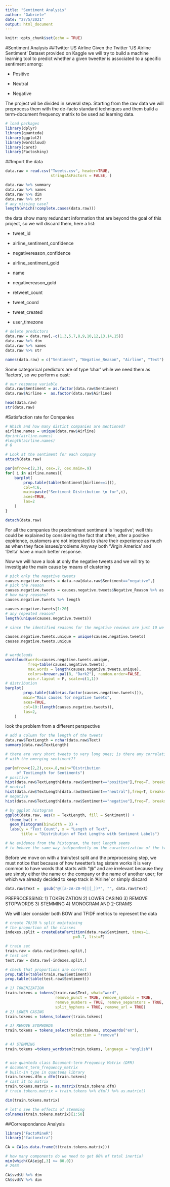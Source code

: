 ```yaml
---
title: "Sentiment Analysis"
author: "Gabriele"
date: "27/5/2021"
output: html_document
---
```


```r
knitr::opts_chunk$set(echo = TRUE)
```

#Sentiment Analysis
##Twitter US Airline
Given the Twitter 'US Airline Sentiment' Dataset provided on Kaggle we will try to build a machine learning tool to predict whether a given tweetter is associated to a specific sentiment among:

-  Positive

-  Neutral

-  Negative

The project wil be divided in several step. Starting from the raw data we will preprocess them with the de-facto standard techniques and them build a term-document frequency matrix to be used ad learning data.


```r
# load packages
library(dplyr)
library(quanteda)
library(ggplot2)
library(wordcloud)
library(caret)
library(Factoshiny)
```


##Import the data
```r
data.raw = read.csv("Tweets.csv", header=TRUE,
                    stringsAsFactors = FALSE, )

data.raw %>% summary
data.raw %>% names
data.raw %>% dim
data.raw %>% str
# any missing case?
length(which(!complete.cases(data.raw)))
```
the data show many redundant information that are beyond the goal of this project, so we will discard them, here a list:

- tweet_id

- airline_sentiment_confidence

- negativereason_confidence

- airline_sentiment_gold

- name

- negativereason_gold

- retweet_count

- tweet_coord

- tweet_created

- user_timezone
```r
# delete predictors
data.raw = data.raw[,-c(1,3,5,7,8,9,10,12,13,14,15)]
data.raw %>% dim
data.raw %>% names
data.raw %>% str

names(data.raw) = c("Sentiment", "Negative_Reason", "Airline", "Text")
```
Some categorical predictors are of type 'char' while we need them as 'factors', so we perform a cast:
```r
# our response variable
data.raw$Sentiment = as.factor(data.raw$Sentiment)
data.raw$Airline =  as.factor(data.raw$Airline)

head(data.raw)
str(data.raw)
```
#Satisfaction rate for Companies
```r
# Which and how many distint companies are mentioned?
airline.names = unique(data.raw$Airline)
#print(airline.names)
#length(airline.names)
# 6

# Look at the sentiment for each company
attach(data.raw)

par(mfrow=c(2,3), cex=.7, cex.main=.9)
for( i in airline.names){
    barplot(
        prop.table(table(Sentiment[Airline==i])),
        col=4:6,
        main=paste("Sentiment Distribution \n for",i),
        axes=TRUE,
        las=2
    )
}

detach(data.raw)
```
For all the companies the predominant sentiment is 'negative'; well this could be explained by considering the fact that often, after a positive expirience, customers are not interested to share their experience as much as when they face issues/problems
Anyway both 'Virgin America' and 'Delta' have a much better response.

Now we will have a look at only the negative tweets and we will try to investigate the main cause by means of clustering
```r
# pick only the negative tweets
causes.negative.tweets = data.raw[data.raw$Sentiment=="negative",]
# pick the reason
causes.negative.tweets = causes.negative.tweets$Negative_Reason %>% as.vector
# how many reasons?
causes.negative.tweets %>% length

causes.negative.tweets[1:20]
# any repeated reason?
length(unique(causes.negative.tweets))

# since the identified reasons for the negative rewiews are just 10 we simply consider them all and analize the frequencies

causes.negative.tweets.unique = unique(causes.negative.tweets)
causes.negative.tweets.unique


# wordclouds
wordcloud(words=causes.negative.tweets.unique,
          freq=table(causes.negative.tweets),
          max.words = length(causes.negative.tweets.unique),
          colors=brewer.pal(8, "Dark2"), random.order=FALSE,
          use.r.layout = F, scale=c(1,1))
# distribution
barplot(
        prop.table(table(as.factor(causes.negative.tweets))),
        main="Main causes for negative tweets",
        axes=TRUE,
        col=10:(length(causes.negative.tweets)),
        las=2,
    )
```

look the problem from a different perspective
```r
# add a column for the length of the tweets
data.raw$TextLength = nchar(data.raw$Text)
summary(data.raw$TextLength)

# there are very short tweets to very long ones; is there any correlation
# with the emerging sentiment??

par(mfrow=c(2,2),cex=.8,main="Distribution
     of TextLength for Sentiments")
# positive
hist(data.raw$TextLength[data.raw$Sentiment=="positive"],freq=T, breaks=100,col=3,xlim=c(12,186))
# neutral
hist(data.raw$TextLength[data.raw$Sentiment=="neutral"],freq=T, breaks=100,col=2,xlim=c(12,186))
# negative
hist(data.raw$TextLength[data.raw$Sentiment=="negative"],freq=T, breaks=100,col=4,xlim=c(12,186))

# by ggplot histogram
ggplot(data.raw, aes(x = TextLength, fill = Sentiment)) +
  theme_bw() +
  geom_histogram(binwidth = 3) +
  labs(y = "Text Count", x = "Length of Text",
       title = "Distribution of Text Lengths with Sentiment Labels")

# No evidence from the histogram, the text length seems 
# to behave the same way indipendently on the caracterization of the tweet

```
Before we move on with a train/test split and the preprocessing step, we must notice that because of how tweetter's tag sistem works it is very common to have words that starts with "@" and are irrelevant because they are simply either the name or the company or the name of another user; for which we already decided to keep track in 'Airline' or simply discard
```r
data.raw$Text =  gsub("@([a-zA-Z0-9]|[_])*", "", data.raw$Text)
```
PREPROCESSING:
1) TOKENIZATION
2) LOWER CASING
3) REMOVE STOPWORDS
3) STEMMING
4) MONOGRAM AND 2-GRAMS

We will later consider both BOW and TFIDF metrics to represent the data
```r
# create 70/30 % split maintaining
# the proportion of the classes
indexes.split = createDataPartition(data.raw$Sentiment, times=1,
                              p=0.7, list=F)

# train set
train.raw = data.raw[indexes.split,]
# test set
test.raw = data.raw[-indexes.split,]

# check that proportions are correct
prop.table(table(train.raw$Sentiment))
prop.table(table(test.raw$Sentiment))

# 1) TOKENIZATION
train.tokens = tokens(train.raw$Text, what="word",
                      remove_punct = TRUE, remove_symbols = TRUE,
                      remove_numbers = TRUE, remove_separators = TRUE,
                      split_hyphens = TRUE, remove_url = TRUE) 
# 2) LOWER CASING
train.tokens = tokens_tolower(train.tokens)

# 3) REMOVE STOPWORDS
train.tokens = tokens_select(train.tokens, stopwords("en"),
                             selection = "remove")

# 4) STEMMING
train.tokens =tokens_wordstem(train.tokens, language = "english")


# use quanteda class Document-term Frequency Matrix (DFM) 
# document_term_frequency_matrix
# built-in type in quanteda library
train.tokens.dfm = dfm(train.tokens)
# cast it to matrix
train.tokens.matrix = as.matrix(train.tokens.dfm)
# train.tokens.matrix = train.tokens %>% dfm() %>% as.matrix()

dim(train.tokens.matrix)

# let's see the effects of stemming
colnames(train.tokens.matrix)[1:50]
```

##Correspondance Analysis
```r
library("FactoMineR")
library("factoextra")
```

```r
CA = CA(as.data.frame(t(train.tokens.matrix)))
```

```r
# how many components do we need to get 80% of total inertia?
min(which(CA$eig[,3] >= 80.0))
# 2963

CA$svd$U %>% dim
CA$svd$V %>% dim


```



